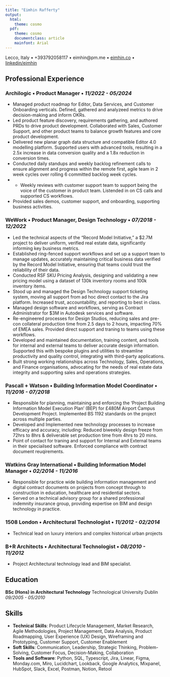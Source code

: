 ```yaml
---
title: "Eimhin Rafferty"
output:
  html:
    theme: cosmo
  pdf:
    theme: cosmo
    documentclass: article
    mainfont: Arial
--- 
```

<!-- # Eimhin Rafferty -->
Lecco, Italy • +393792058117 • eimhin@pm.me • [eimhin.co](http://www.eimhin.co) • [linkedin/eimhin](https://www.linkedin.com/in/eimhin-rafferty)

## Professional Experience

### Archilogic • Product Manager • *11/2022 - 05/2024*  

- Managed product roadmap for Editor, Data Services, and Customer Onboarding verticals. Defined, gathered and analyzeed metrics to drive decision-making and inform OKRs.
- Led product feature discovery, requirements gathering, and authored PRDs to drive product development. Collaborated with Sales, Customer Support, and other product teams to balance growth features and core product development.
- Delivered new planar graph data structure and compatible Editor 4.0 modelling platform. Supported users with advanced tools, resulting in a 2.5x increase in data conversion quality and a 1.8x reduction in conversion times.
- Conducted daily standups and weekly backlog refinement calls to ensure alignment and progress within the remote first, agile team in 2 week cycles over rolling 6 committed backlog week cycles.
- - Weekly reviews with customer support team to support being the voice of the customer in product team. Listended in on CS calls and supported CS workflows. 
- Provided sales demos, customer support, and onboarding, supporting business activities.

### WeWork • Product Manager, Design Technology • *07/2018 - 12/2022*

- Led the technical aspects of the "Record Model Initiative," a $2.7M project to deliver uniform, verified real estate data, significantly informing key business metrics.
- Established ring-fenced support workflows and set up a support team to manage updates, accurately maintaining critical business data verified by the Record Model Initiative, ensuring that teams could trust the reliability of their data.
- Conducted RSF SKU Pricing Analysis, designing and validating a new pricing model using a dataset of 130k inventory rooms and 100k inventory items.
- Stood up and managed the Design Technology support ticketing system, moving all support from ad hoc direct contact to the Jira platform. Increased trust, accountability, and reporting to best in class.
- Managed design software and workflows, serving as Contract Administrator for $3M in Autodesk services and software.
- Re-engineered processes for Design Studios, reducing sales and pre-con collateral production time from 2.5 days to 2 hours, impacting 70% of EMEA sales. Provided direct support and traning to teams using these workflows. 
- Developed and maintained documentation, training content, and tools for internal and external teams to deliver accurate design information. Supported this with bespoke plugins and utilities to streamline productivity and quality control, integrating with third-party applications.
- Built strong working relationships across Technology, Sales, Operations, and Finance organisations, advocating for the needs of real estate data integrity and supporting sales and operations strategies.

### Pascall + Watson • Building Information Model Coordinator • *11/2016 - 07/2018*

- Responsible for planning, maintaining and enforcing the 'Project Building Information Model Execution Plan' (BEP) for £480M Airport Campus Development Project. Implemented BS 1192 standards on the project across multiple parties.
- Developed and Implemented new technology processes to increase efficacy and accuracy, including: Reduced biweekly design freeze from 72hrs to 8hrs & deliverable set production time from 4hrs to 20 mins.
- Point of contact for traning and support for Internal and External teams in their speciailsed software. Enforced compliance with contract document reuqirements. 

### Watkins Gray International • Building Information Model Manager • *02/2014 - 11/2016*

- Responsible for practice wide building information management and digital contract documents on projects from concept through to construction in education, healthcare and residential sectors.
- Served on a technical advisory group for a shared professional indemnity insurance group, providing expertise on BIM and design technology in practice.

### 1508 London • Architectural Technologist • *11/2012 - 02/2014*

- Technical lead on luxury interiors and complex historical urban projects

### B+R Architects • Architectural Technologist • *08/2010 - 11/2012*

- Project Architectural technology lead and BIM specialist.

## Education

**BSc (Hons) in Architectural Technology** 
Technological University Dublin *09/2005 - 05/2010*

## Skills

- **Technical Skills**: Product Lifecycle Management, Market Research, Agile Methodologies, Project Management, Data Analysis, Product Roadmapping, User Experience (UX) Design, Wireframing and Prototyping, Customer Support, Customer Enablement 
- **Soft Skills**: Communication, Leadership, Strategic Thinking, Problem-Solving, Customer Focus, Decision-Making, Collaboration
- **Tools and Software**: Python, SQL, Typescript, Jira, Linear, Figma, Monday.com, Miro, Lucidchart, Lookback, Google Analytics, Mixpanel, HubSpot, Slack, Excel, Postman, Notion, Retool
